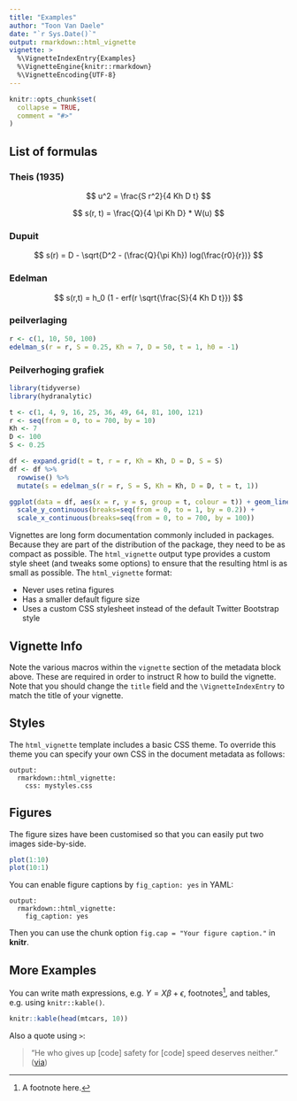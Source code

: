 ```yaml
---
title: "Examples"
author: "Toon Van Daele"
date: "`r Sys.Date()`"
output: rmarkdown::html_vignette
vignette: >
  %\VignetteIndexEntry{Examples}
  %\VignetteEngine{knitr::rmarkdown}
  %\VignetteEncoding{UTF-8}
---
```


```r
knitr::opts_chunk$set(
  collapse = TRUE,
  comment = "#>"
)
```

## List of formulas 


### Theis (1935)


$$
u^2 = \frac{S  r^2}{4  Kh  D  t}
$$

$$
s(r, t) = \frac{Q}{4 \pi Kh  D} * W(u)
$$



### Dupuit

$$
s(r) = D - \sqrt{D^2 - (\frac{Q}{\pi Kh}) log(\frac{r0}{r})}
$$


### Edelman


$$
s(r,t) = h_0 (1 - erf(r  \sqrt{\frac{S}{4 Kh D t}})
$$



### peilverlaging 

```r
r <- c(1, 10, 50, 100)
edelman_s(r = r, S = 0.25, Kh = 7, D = 50, t = 1, h0 = -1)
```



### Peilverhoging grafiek

```r
library(tidyverse)
library(hydranalytic)

t <- c(1, 4, 9, 16, 25, 36, 49, 64, 81, 100, 121)
r <- seq(from = 0, to = 700, by = 10)
Kh <- 7
D <- 100
S <- 0.25

df <- expand.grid(t = t, r = r, Kh = Kh, D = D, S = S)
df <- df %>%
  rowwise() %>%
  mutate(s = edelman_s(r = r, S = S, Kh = Kh, D = D, t = t, 1))

ggplot(data = df, aes(x = r, y = s, group = t, colour = t)) + geom_line() +
  scale_y_continuous(breaks=seq(from = 0, to = 1, by = 0.2)) +
  scale_x_continuous(breaks=seq(from = 0, to = 700, by = 100))

```



Vignettes are long form documentation commonly included in packages. Because they are part of the distribution of the package, they need to be as compact as possible. The `html_vignette` output type provides a custom style sheet (and tweaks some options) to ensure that the resulting html is as small as possible. The `html_vignette` format:

- Never uses retina figures
- Has a smaller default figure size
- Uses a custom CSS stylesheet instead of the default Twitter Bootstrap style

## Vignette Info

Note the various macros within the `vignette` section of the metadata block above. These are required in order to instruct R how to build the vignette. Note that you should change the `title` field and the `\VignetteIndexEntry` to match the title of your vignette.

## Styles

The `html_vignette` template includes a basic CSS theme. To override this theme you can specify your own CSS in the document metadata as follows:

    output: 
      rmarkdown::html_vignette:
        css: mystyles.css

## Figures

The figure sizes have been customised so that you can easily put two images side-by-side. 

```r
plot(1:10)
plot(10:1)
```

You can enable figure captions by `fig_caption: yes` in YAML:

    output:
      rmarkdown::html_vignette:
        fig_caption: yes

Then you can use the chunk option `fig.cap = "Your figure caption."` in **knitr**.

## More Examples

You can write math expressions, e.g. $Y = X\beta + \epsilon$, footnotes^[A footnote here.], and tables, e.g. using `knitr::kable()`.

```r
knitr::kable(head(mtcars, 10))
```

Also a quote using `>`:

> "He who gives up [code] safety for [code] speed deserves neither."
([via](https://twitter.com/hadleywickham/status/504368538874703872))
